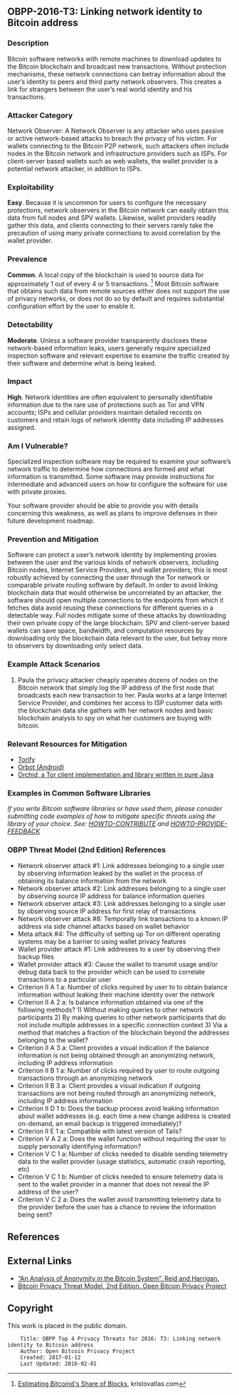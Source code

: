 == OBPP-2016-T3: Linking network identity to Bitcoin address ==

=== Description ===

Bitcoin software networks with remote machines to download updates to the Bitcoin blockchain and broadcast new transactions. Without protection mechanisms, these network connections can betray information about the user’s identity to peers and third party network observers. This creates a link for strangers between the user’s real world identity and his transactions.

=== Attacker Category ===

Network Observer: A Network Observer is any attacker who uses passive or active network-based attacks to breach the privacy of his victim. For wallets connecting to the Bitcoin P2P network, such attackers often include nodes in the Bitcoin network and infrastructure providers such as ISPs. For client-server based wallets such as web wallets, the wallet provider is a potential network attacker, in addition to ISPs.

=== Exploitability ===

'''Easy'''. Because it is uncommon for users to configure the necessary protections, network observers in the Bitcoin network can easily obtain this data from full nodes and SPV wallets. Likewise, wallet providers readily gather this data, and clients connecting to their servers rarely take the precaution of using many private connections to avoid correlation by the wallet provider.

=== Prevalence ===

'''Common'''. A local copy of the blockchain is used to source data for approximately 1 out of every 4 or 5 transactions. <ref>[https://www.kristovatlas.com/estimating-bitcoinds-share-of-blocks/ Estimating Bitcoind's Share of Blocks], kristovatlas.com</ref> Most Bitcoin software that obtains such data from remote sources either does not support the use of privacy networks, or does not do so by default and requires substantial configuration effort by the user to enable it.

=== Detectability ===

'''Moderate'''. Unless a software provider transparently discloses these network-based information leaks, users generally require specialized inspection software and relevant expertise to examine the traffic created by their software and determine what is being leaked.

=== Impact ===

'''High'''. Network identities are often equivalent to personally identifiable information due to the rare use of protections such as Tor and VPN accounts; ISPs and cellular providers maintain detailed records on customers and retain logs of network identity data including IP addresses assigned.

=== Am I Vulnerable? ===

Specialized inspection software may be required to examine your software’s network traffic to determine how connections are formed and what information is transmitted. Some software may provide instructions for intermediate and advanced users on how to configure the software for use with private proxies.

Your software provider should be able to provide you with details concerning this weakness, as well as plans to improve defenses in their future development roadmap.

=== Prevention and Mitigation ===

Software can protect a user’s network identity by implementing proxies between the user and the various kinds of network observers, including Bitcoin nodes, Internet Service Providers, and wallet providers; this is most robustly achieved by connecting the user through the Tor network or comparable private routing software by default. In order to avoid linking blockchain data that would otherwise be uncorrelated by an attacker, the software should open multiple connections to the endpoints from which it fetches data avoid reusing these connections for different queries in a detectable way. Full nodes mitigate some of these attacks by downloading their own private copy of the large blockchain. SPV and client-server based wallets can save space, bandwidth, and computation resources by downloading only the blockchain data relevant to the user, but betray more to observers by downloading only select data.

=== Example Attack Scenarios ===

# Paula the privacy attacker cheaply operates dozens of nodes on the Bitcoin network that simply log the IP address of the first node that broadcasts each new transaction to her. Paula works at a large Internet Service Provider, and combines her access to ISP customer data with the blockchain data she gathers with her network nodes and basic blockchain analysis to spy on what her customers are buying with bitcoin.

=== Relevant Resources for Mitigation ===

* [https://trac.torproject.org/projects/tor/wiki/doc/TorifyHOWTO Torify]
* [https://guardianproject.info/apps/orbot/ Orbot (Android)]
* [https://subgraph.com/orchid/index.en.html Orchid, a Tor client implementation and library written in pure Java]

=== Examples in Common Software Libraries ===

''If you write Bitcoin software libraries or have used them, please consider submitting code examples of how to mitigate specific threats using the library of your choice. See: [https://github.com/OpenBitcoinPrivacyProject/top-threats/master/HOWTO-CONTRIBUTE.md HOWTO-CONTRIBUTE] and [https://github.com/OpenBitcoinPrivacyProject/top-threats/master/HOWTO-PROVIDE-FEEDBACK.md HOWTO-PROVIDE-FEEDBACK]''

=== OBPP Threat Model (2nd Edition) References ===

* Network observer attack #1: Link addresses belonging to a single user by observing information leaked by the wallet in the process of obtaining its balance information from the network
* Network observer attack #2: Link addresses belonging to a single user by observing source IP address for balance information queries
* Network observer attack #3: Link addresses belonging to a single user by observing source IP address for first relay of transactions
* Network observer attack #8: Temporally link transactions to a known IP address via side channel attacks based on wallet behavior
* Meta attack #4: The difficulty of setting up Tor on different operating systems may be a barrier to using wallet privacy features
* Wallet provider attack #1: Link addresses to a user by observing their backup files
* Wallet provider attack #3: Cause the wallet to transmit usage and/or debug data back to the provider which can be used to correlate transactions to a particular user
* Criterion II A 1 a: Number of clicks required by user to to obtain balance information without leaking their machine identity over the network
* Criterion II A 2 a: Is balance information obtained via one of the following methods? 1) Without making queries to other network participants 2) By making queries to other network participants that do not include multiple addresses in a specific connection context 3) Via a method that matches a fraction of the blockchain beyond the addresses belonging to the wallet?
* Criterion II A 3 a: Client provides a visual indication if the balance information is not being obtained through an anonymizing network, including IP address information
* Criterion II B 1 a: Number of clicks required by user to route outgoing transactions through an anonymizing network
* Criterion II B 3 a: Client provides a visual indication if outgoing transactions are not being routed through an anonymizing network, including IP address information
* Criterion II D 1 b: Does the backup process avoid leaking information about wallet addresses (e.g. each time a new change address is created on-demand, an email backup is triggered immediately)?
* Criterion II E 1 a: Compatible with latest version of Tails?
* Criterion V A 2 a: Does the wallet function without requiring the user to supply personally identifying information?
* Criterion V C 1 a: Number of clicks needed to disable sending telemetry data to the wallet provider (usage statistics, automatic crash reporting, etc)
* Criterion V C 1 b: Number of clicks needed to ensure telemetry data is sent to the wallet provider in a manner that does not reveal the IP address of the user?
* Criterion V C 2 a: Does the wallet avoid transmitting telemetry data to the provider before the user has a chance to review the information being sent?

== References ==

<references />

== External Links ==

* [https://arxiv.org/pdf/1107.4524v2.pdf “An Analysis of Anonymity in the Bitcoin System”. Reid and Harrigan.]
* [https://github.com/OpenBitcoinPrivacyProject/wallet-ratings/blob/master/report-02/ Bitcoin Privacy Threat Model, 2nd Edition. Open Bitcoin Privacy Project]

== Copyright ==

This work is placed in the public domain.

<pre>
    Title: OBPP Top 4 Privacy Threats for 2016: T3: Linking network identity to Bitcoin address
    Author: Open Bitcoin Privacy Project
    Created: 2017-01-12
    Last Updated: 2016-02-01
</pre>
